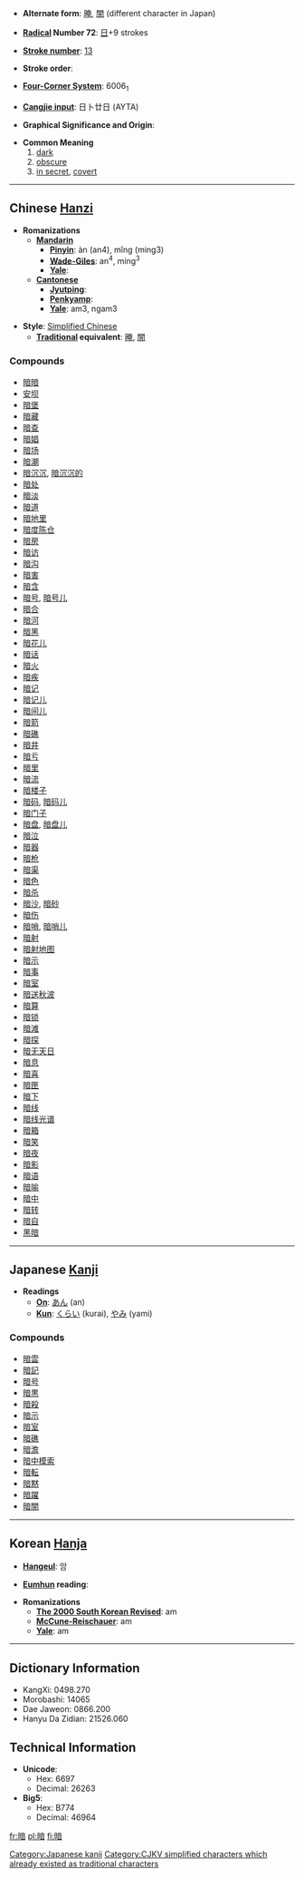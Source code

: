 * '''Alternate form''': [[晻]], [[闇]] (different character in Japan)

* '''[[Wiktionary:Chinese radical index| Radical]] Number 72''': [[Wiktionary:Chinese radical index 日|日]]+9 strokes

* '''[[Wiktionary:Chinese total strokes index|Stroke number]]''': [[Wiktionary:Chinese total strokes index 13|13]]

* '''Stroke order''': 

* '''[[Wiktionary:Chinese four corner index|Four-Corner System]]''': 6006<sub>1</sub>

* '''[[Wiktionary:Chinese Cangjie index|Cangjie input]]''': 日卜廿日 (AYTA)

* '''Graphical Significance and Origin''': 

* '''Common Meaning'''
*#[[dark]]
*# [[obscure]]
*# [[in secret]], [[covert]]


----

== Chinese [[Hanzi]] ==

* '''Romanizations'''
** '''[[Mandarin]]'''
*** '''[[Pinyin]]''': àn (an4), mǐng (ming3)
*** '''[[Wade-Giles]]''': an<sup>4</sup>, ming<sup>3</sup>
*** '''[[Yale]]''': 
** '''[[Cantonese]]'''
*** '''[[Jyutping]]''':
*** '''[[Penkyamp]]''': 
*** '''[[Yale]]''': am3, ngam3

* '''Style''': [[Simplified Chinese]] 
** '''[[Traditional Chinese|Traditional]] equivalent''': [[晻]], [[闇]]

===Compounds===
*[[暗暗]]
*[[安坝]]
*[[暗堡]]
*[[暗藏]]
*[[暗查]]
*[[暗娼]]
*[[暗场]]
*[[暗潮]]
*[[暗沉沉]], [[暗沉沉的]]
*[[暗处]]
*[[暗淡]]
*[[暗道]]
*[[暗地里]]
*[[暗度陈仓]]
*[[暗房]]
*[[暗访]]
*[[暗沟]]
*[[暗害]]
*[[暗含]]
*[[暗号]], [[暗号儿]]
*[[暗合]]
*[[暗河]]
*[[暗黑]]
*[[暗花儿]]
*[[暗话]]
*[[暗火]]
*[[暗疾]]
*[[暗记]]
*[[暗记儿]]
*[[暗间儿]]
*[[暗箭]]
*[[暗礁]]
*[[暗井]]
*[[暗亏]]
*[[暗里]]
*[[暗流]]
*[[暗楼子]]
*[[暗码]], [[暗码儿]]
*[[暗门子]]
*[[暗盘]], [[暗盘儿]]
*[[暗泣]]
*[[暗器]]
*[[暗枪]]
*[[暗渠]]
*[[暗色]]
*[[暗杀]]
*[[暗沙]], [[暗砂]]
*[[暗伤]]
*[[暗哨]], [[暗哨儿]]
*[[暗射]]
*[[暗射地图]]
*[[暗示]]
*[[暗事]]
*[[暗室]]
*[[暗送秋波]]
*[[暗算]]
*[[暗锁]]
*[[暗滩]]
*[[暗探]]
*[[暗无天日]]
*[[暗息]]
*[[暗喜]]
*[[暗匣]]
*[[暗下]]
*[[暗线]]
*[[暗线光谱]]
*[[暗箱]]
*[[暗笑]]
*[[暗夜]]
*[[暗影]]
*[[暗语]]
*[[暗喻]]
*[[暗中]]
*[[暗转]]
*[[暗自]]
*[[黑暗]]


----

== Japanese [[Kanji]] ==

* '''Readings'''
** '''[[On]]''': [[あん]] (an)
** '''[[Kun]]''': [[くらい]] (kurai), [[やみ]] (yami)

===Compounds===
*[[暗雲]]
*[[暗記]]
*[[暗号]]
*[[暗黒]]
*[[暗殺]]
*[[暗示]]
*[[暗室]]
*[[暗礁]]
*[[暗澹]]
*[[暗中模索]]
*[[暗転]]
*[[暗黙]]
*[[暗躍]]
*[[暗闇]]


----

== Korean [[Hanja]] ==

* '''[[Hangeul]]''': 암

* '''[[Eumhun]] reading''': 

* '''Romanizations'''
** '''[[The 2000 South Korean Revised Romanization|The 2000 South Korean Revised]]''': am
** '''[[McCune-Reischauer]]''': am
** '''[[Yale]]''': am

----

== Dictionary Information ==

* KangXi: 0498.270
* Morobashi: 14065
* Dae Jaweon: 0866.200
* Hanyu Da Zidian: 21526.060

== Technical Information ==

* '''Unicode''':
** Hex: 6697
** Decimal: 26263
* '''Big5''':
** Hex: B774
** Decimal: 46964

[[Category:Japanese kanji]]
[[Category:CJKV simplified characters which already existed as traditional characters]]

[[fr:暗]]
[[pl:暗]]
[[fi:暗]]